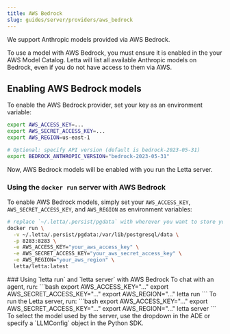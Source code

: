 ```yaml
---
title: AWS Bedrock
slug: guides/server/providers/aws_bedrock
---
```

We support Anthropic models provided via AWS Bedrock.

<Warning> 
To use a model with AWS Bedrock, you must ensure it is enabled in the your AWS Model Catalog. Letta will list all available Anthropic models on Bedrock, even if you do not have access to them via AWS. 
</Warning>

## Enabling AWS Bedrock models
To enable the AWS Bedrock provider, set your key as an environment variable:
```bash
export AWS_ACCESS_KEY=...
export AWS_SECRET_ACCESS_KEY=...
export AWS_REGION=us-east-1

# Optional: specify API version (default is bedrock-2023-05-31)
export BEDROCK_ANTHROPIC_VERSION="bedrock-2023-05-31"
```
Now, AWS Bedrock models will be enabled with you run the Letta server. 

### Using the `docker run` server with AWS Bedrock
To enable AWS Bedrock models, simply set your `AWS_ACCESS_KEY`, `AWS_SECRET_ACCESS_KEY`, and `AWS_REGION` as environment variables:
```bash
# replace `~/.letta/.persist/pgdata` with wherever you want to store your agent data
docker run \
  -v ~/.letta/.persist/pgdata:/var/lib/postgresql/data \
  -p 8283:8283 \
  -e AWS_ACCESS_KEY="your_aws_access_key" \
  -e AWS_SECRET_ACCESS_KEY="your_aws_secret_access_key" \
  -e AWS_REGION="your_aws_region" \
  letta/letta:latest
```

<Accordion icon="square-terminal" title="CLI (pypi only)">
### Using `letta run` and `letta server` with AWS Bedrock
To chat with an agent, run:
```bash
export AWS_ACCESS_KEY="..."
export AWS_SECRET_ACCESS_KEY="..."
export AWS_REGION="..."
letta run
```
To run the Letta server, run:
```bash
export AWS_ACCESS_KEY="..."
export AWS_SECRET_ACCESS_KEY="..."
export AWS_REGION="..."
letta server
```
To select the model used by the server, use the dropdown in the ADE or specify a `LLMConfig` object in the Python SDK.
</Accordion>